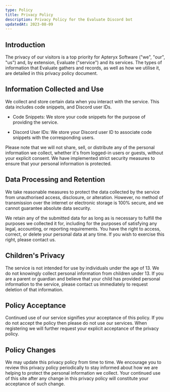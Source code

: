 ```yaml
---
type: Policy
title: Privacy Policy
description: Privacy Policy for the Evaluate Discord bot
updatedAt: 2023-08-09
---
```


## Introduction

The privacy of our visitors is a top priority for Apteryx Software ("we", "our", "us") and, by extension, Evaluate ("service") and its services. The types of information that Evaluate gathers and records, as well as how we utilise it, are detailed in this privacy policy document.

## Information Collected and Use

We collect and store certain data when you interact with the service. This data includes code snippets, and Discord user IDs.

- Code Snippets:
  We store your code snippets for the purpose of providing the service.

- Discord User IDs:
  We store your Discord user ID to associate code snippets with the corresponding users.

Please note that we will not share, sell, or distribute any of the personal information we collect, whether it's from logged-in users or guests, without your explicit consent. We have implemented strict security measures to ensure that your personal information is protected.

## Data Processing and Retention

We take reasonable measures to protect the data collected by the service from unauthorised access, disclosure, or alteration. However, no method of transmission over the internet or electronic storage is 100% secure, and we cannot guarantee absolute data security.

We retain any of the submitted data for as long as is necessary to fulfill the purposes we collected it for, including for the purposes of satisfying any legal, accounting, or reporting requirements. You have the right to access, correct, or delete your personal data at any time. If you wish to exercise this right, please contact us.

## Children's Privacy

The service is not intended for use by individuals under the age of 13. We do not knowingly collect personal information from children under 13. If you are a parent or guardian and believe that your child has provided personal information to the service, please contact us immediately to request deletion of that information.

## Policy Acceptance

Continued use of our service signifies your acceptance of this policy. If you do not accept the policy then please do not use our services. When registering we will further request your explicit acceptance of the privacy policy.

## Policy Changes

We may update this privacy policy from time to time. We encourage you to review this privacy policy periodically to stay informed about how we are helping to protect the personal information we collect. Your continued use of this site after any change in this privacy policy will constitute your acceptance of such change.
